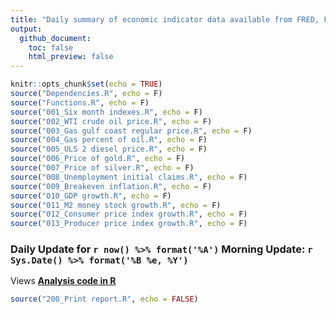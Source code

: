 ---
title: "Daily summary of economic indicator data available from FRED, FRB St. Louis"
output: 
  github_document:
    toc: false
    html_preview: false
---

```{r setup, include=FALSE}
knitr::opts_chunk$set(echo = TRUE)
source("Dependencies.R", echo = F)
source("Functions.R", echo = F)
source("001_Six month indexes.R", echo = F)
source("002_WTI crude oil price.R", echo = F)
source("003_Gas gulf coast regular price.R", echo = F)
source("004_Gas percent of oil.R", echo = F)
source("005_ULS 2 diesel price.R", echo = F)
source("006_Price of gold.R", echo = F)
source("007_Price of silver.R", echo = F)
source("008_Unemployment initial claims.R", echo = F)
source("009_Breakeven inflation.R", echo = F)
source("010_GDP growth.R", echo = F)
source("011_M2 money stock growth.R", echo = F)
source("012_Consumer price index growth.R", echo = F)
source("013_Producer price index growth.R", echo = F)
```

### Daily Update for `r now() %>% format('%A')` Morning Update: `r Sys.Date() %>% format('%B %e, %Y')`

Views **[Analysis code in R](analysis.md)**


```{r echo=TRUE, message=FALSE, warning=FALSE}
source("200_Print report.R", echo = FALSE)
```